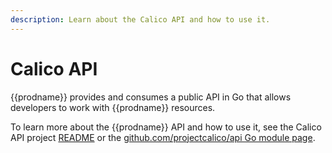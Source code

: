 ```yaml
---
description: Learn about the Calico API and how to use it.
---
```


# Calico API

{{prodname}} provides and consumes a public API in Go that allows
developers to work with {{prodname}} resources.

To learn more about the {{prodname}} API and how to use it, see the Calico API project [README](https://github.com/projectcalico/api/blob/master/README.md) or
the [github.com/projectcalico/api Go module
page](https://pkg.go.dev/github.com/projectcalico/api).
